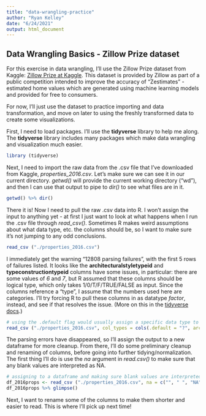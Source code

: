 ```yaml
---
title: "data-wrangling-practice"
author: "Ryan Kelley"
date: "6/24/2021"
output: html_document
---
```


## Data Wrangling Basics - Zillow Prize dataset

For this exercise in data wrangling, I'll use the Zillow Prize dataset from Kaggle: [Zillow Prize at Kaggle](kaggle.com/c/zillow-prize-1/data). This dataset is provided by Zillow as part of a public competition intended to improve the accuracy of "Zestimates" - estimated home values which are generated using machine learning models and provided for free to consumers. 

For now, I'll just use the dataset to practice importing and data transformation, and move on later to using the freshly transformed data to create some visualizations. 

First, I need to load packages. I'll use the **tidyverse** library to help me along. The **tidyverse** library includes many packages which make data wrangling and visualization much easier.  

```r
library (tidyverse)
```

Next, I need to import the raw data from the .csv file that I've downloaded from Kaggle, _properties_2016.csv_. Let's make sure we can see it in our current directory. _getwd()_ will provide the current working directory ("wd"), and then I can use that output to pipe to _dir()_ to see what files are in it.

```r
getwd() %>% dir()
```

There it is! Now I need to pull the raw .csv data into R. I won't assign the input to anything yet - at first I just want to look at what happens when I run the .csv file through _read_csv()_. Sometimes R makes weird assumptions about what data type, etc. the columns should be, so I want to make sure it's not jumping to any odd conclusions.

``` r
read_csv ("./properties_2016.csv") 
```

I immediately get the warning "12808 parsing failures", with the first 5 rows of failures listed. It looks like the **architecturalstyletypeid** and **typeconstructiontypeid** columns have some issues, in particular: there are some values of *6* and *7*, but R assumed that these columns should be logical type, which only takes 1/0/T/F/TRUE/FALSE as input. Since the columns reference a "type", I assume that the numbers used here are categories. I'll try forcing R to pull these columns in as datatype *factor*, instead, and see if that resolves the issue. (More on this in the [tidyverse docs](https://readr.tidyverse.org/articles/readr.html#column-specification-1).)

```r
# using the .default flag would usually assign a specific data type to ALL columns unless otherwise specified; using "?" will preserve R's default parsing/guessing except where I override it
read_csv ("./properties_2016.csv", col_types = cols(.default = "?", architecturalstyletypeid = "f", typeconstructiontypeid = "f")) %>% glimpse()
```

The parsing errors have disappeared, so I'll assign the output to a new dataframe for more cleanup. From there, I'll do some preliminary cleanup and renaming of columns, before going into further tidying/normalization. The first thing I'll do is use the *na* argument in _read.csv()_ to make sure that any blank values are interpreted as NA. 

```r
# assigning to a dataframe and making sure blank values are interpreted as NA
df_2016props <- read_csv ("./properties_2016.csv", na = c("", " ", "NA"), col_types = cols(.default = "?", architecturalstyletypeid = "f", typeconstructiontypeid = "f"))
df_2016props %>% glimpse()
```
Next, I want to rename some of the columns to make them shorter and easier to read. This is where I'll pick up next time!
